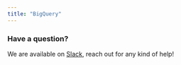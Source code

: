 ```yaml
---
title: "BigQuery"
---
```


<Tabs>
  <Tab title="Elementary Cloud">
    <Snippet file="cloud/integrations/bigquery.mdx" />
  </Tab>
  <Tab title="Elementary CLI">
    <Snippet file="cli/bigquery-cli.mdx" />
  </Tab>
</Tabs>

### Have a question?

We are available on [Slack](https://elementary-data.com/community), reach out for any kind of help!
